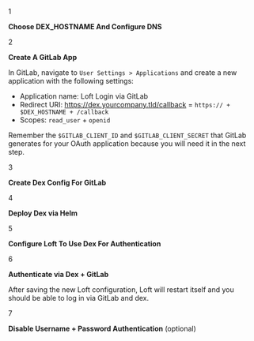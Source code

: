 
<Step>1</Step>

**Choose DEX_HOSTNAME And Configure DNS**

<DexHostnameFragment/>


<Step>2</Step>

**Create A GitLab App**

In GitLab, navigate to `User Settings > Applications` and create a new application with the following settings:
- Application name: Loft Login via GitLab
- Redirect URI: https://dex.yourcompany.tld/callback = `https:// + $DEX_HOSTNAME + /callback`
- Scopes: `read_user` + `openid`

Remember the `$GITLAB_CLIENT_ID` and `$GITLAB_CLIENT_SECRET` that GitLab generates for your OAuth application because you will need it in the next step.


<Step>3</Step>

**Create Dex Config For GitLab**

<GitLabDexConfigFragment/>


<Step>4</Step>

**Deploy Dex via Helm**

<DexInstallFragment/>


<Step>5</Step>

**Configure Loft To Use Dex For Authentication**

<DexConfigFragment/>


<Step>6</Step>

**Authenticate via Dex + GitLab**

After saving the new Loft configuration, Loft will restart itself and you should be able to log in via GitLab and dex.


<Step>7</Step>

**Disable Username + Password Authentication** (optional)

<DisablePasswordAuthFragment/>

